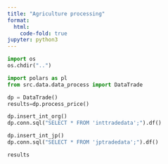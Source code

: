 ```yaml
---
title: "Agriculture processing"
format:
  html:
    code-fold: true
jupyter: python3
---
```


```python
import os
os.chdir("..")
```


```python
import polars as pl
from src.data.data_process import DataTrade

dp = DataTrade()
results=dp.process_price()
```

```python
dp.insert_int_org()
dp.conn.sql("SELECT * FROM 'inttradedata';").df()
```

```python
dp.insert_int_jp()
dp.conn.sql("SELECT * FROM 'jptradedata';").df()
```

```python
results
```
